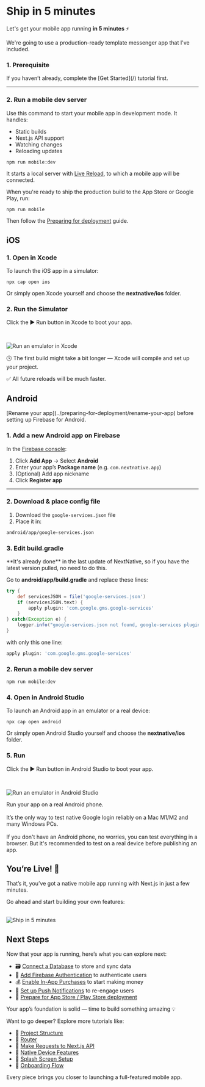 # Ship in 5 minutes

Let's get your mobile app running **in 5 minutes** ⚡️

We're going to use a production-ready template messenger app that I've included.

### 1. Prerequisite

<Callout type="warning">
  If you haven’t already, complete the [Get Started](/) tutorial first.
</Callout>

---

### 2. Run a mobile dev server

Use this command to start your mobile app in development mode. It handles:

- Static builds
- Next.js API support
- Watching changes
- Reloading updates

```bash
npm run mobile:dev
```

It starts a local server with [Live Reload](https://capacitorjs.com/docs/guides/live-reload), to which a mobile app will be connected.


<Callout>
  When you're ready to ship the production build to the App Store or Google Play, run:

`npm run mobile`

Then follow the [Preparing for deployment](https://docs.nextnative.dev/preparing-for-deployment/rename-your-app) guide.

</Callout>

## iOS

### 1. Open in Xcode

To launch the iOS app in a simulator:

```shell
npx cap open ios
```

Or simply open Xcode yourself and choose the **nextnative/ios** folder.

### 2. Run the Simulator

Click the ▶️ Run button in Xcode to boot your app.


<br />

<Image
  src="/run-emulator-xcode.gif"
  alt="Run an emulator in Xcode"
  width={500}
  height={500}
/>

🕓 The first build might take a bit longer — Xcode will compile and set up your project.

✅ All future reloads will be much faster.

## Android

<Callout type="warning">
  [Rename your app](../preparing-for-deployment/rename-your-app) before setting
  up Firebase for Android.
</Callout>

### 1. Add a new Android app on Firebase

In the [Firebase console](https://console.firebase.google.com):

1. Click **Add App** → Select **Android**
2. Enter your app’s **Package name** (e.g. `com.nextnative.app`)
3. (Optional) Add app nickname
4. Click **Register app**

---

### 2. Download & place config file

1. Download the `google-services.json` file
2. Place it in:

```bash
android/app/google-services.json
```

### 3. Edit build.gradle

<Callout type="warning">
  **It's already done** in the last update of NextNative, so if you have the
  latest version pulled, no need to do this.
</Callout>

Go to **android/app/build.gradle** and replace these lines:

```gradle
try {
    def servicesJSON = file('google-services.json')
    if (servicesJSON.text) {
        apply plugin: 'com.google.gms.google-services'
    }
} catch(Exception e) {
    logger.info("google-services.json not found, google-services plugin not applied. Push Notifications won't work")
}
```

with only this one line:

```gradle
apply plugin: 'com.google.gms.google-services'
```

### 2. Rerun a mobile dev server

```bash
npm run mobile:dev
```

### 4. Open in Android Studio

To launch an Android app in an emulator or a real device:

```shell
npx cap open android
```

Or simply open Android Studio yourself and choose the **nextnative/ios** folder.

### 5. Run

Click the ▶️ Run button in Android Studio to boot your app.

<br />

<Image
  src="/run-emulator-android.png"
  alt="Run an emulator in Android Studio"
  width={500}
  height={500}
/>

<Callout type="info">
  Run your app on a real Android phone.
  <br /> <br /> It’s the only way to test native Google login reliably on a Mac
  M1/M2 and many Windows PCs. <br /> <br /> If you don't have an Android phone,
  no worries, you can test everything in a browser. But it's recommended to test
  on a real device before publishing an app.
</Callout>

## You’re Live! 🚀

That’s it, you’ve got a native mobile app running with Next.js in just a few minutes.

Go ahead and start building your own features:

<br />
<Image
  src="/ship-in-5-minutes.gif"
  alt="Ship in 5 minutes"
  width={350}
  height={350}
/>

## Next Steps

<Callout type="info">
  Now that your app is running, here’s what you can explore next:

- 🗃️ [Connect a Database](/features/database) to store and sync data
- 🔐 [Add Firebase Authentication](/features/authorization) to authenticate users
- 💰 [Enable In-App Purchases](/features/in-app-purchases) to start making money
- 🔔 [Set up Push Notifications](/features/push-notifications) to re-engage users
- 🚀 [Prepare for App Store / Play Store deployment](/preparing-for-deployment)

Your app’s foundation is solid — time to build something amazing 💡

</Callout>

<Callout type="default" emoji="📚">
  Want to go deeper? Explore more tutorials like:

- 🧭 [Project Structure](/tutorials/project-structure)
- 🧩 [Router](/tutorials/ionic-router)
- 🔄 [Make Requests to Next.js API](/tutorials/make-requests-to-api)
- 🧪 [Native Device Features](/tutorials/native-device-features)
- 🎨 [Splash Screen Setup](/tutorials/splash-screen)
- 🔑 [Onboarding Flow](/tutorials/onboarding-flow)

Every piece brings you closer to launching a full-featured mobile app.

</Callout>
